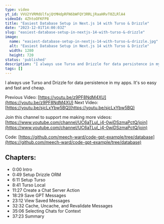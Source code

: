 ```yaml
---
type: video
yt_id: VVU2YVRMdUlfajQtMHdpRFN6bWFQY3RRLjRaaHRvT0ZLRlA4
videoId: 4ZhtoOFKFP8
title: "Easiest Database Setup in Next.js 14 with Turso & Drizzle"
date: "2023-12-01T14:00:03Z"
slug: "easiest-database-setup-in-nextjs-14-with-turso-&-drizzle"
image: 
  name: "easiest-database-setup-in-nextjs-14-with-turso-&-drizzle.jpg"
  alt: "Easiest Database Setup in Next.js 14 with Turso & Drizzle"
  width: 1280
  height: 720
status: 'published'
description: "I always use Turso and Drizzle for data persistence in my apps. It's so easy and fast and cheap. "
tags: []
---
```


I always use Turso and Drizzle for data persistence in my apps. It's so easy and fast and cheap. 

Previous Video: [https://youtu.be/z9PF8NdM4XU](https://youtu.be/z9PF8NdM4XU)
Next Video: [https://youtu.be/sjcLxYbw5BQ](https://youtu.be/sjcLxYbw5BQ)

Join this channel to support me making more videos:
[https://www.youtube.com/channel/UC6aTLuI_j4-0wiDSzmaPctQ/join](https://www.youtube.com/channel/UC6aTLuI_j4-0wiDSzmaPctQ/join)

Code: [https://github.com/meech-ward/code-gpt-example/tree/database](https://github.com/meech-ward/code-gpt-example/tree/database)

## Chapters:

* 0:00 Intro
* 0:49 Setup Drizzle ORM
* 6:11 Setup Turso 
* 8:41 Turso Local 
* 11:27 Create a Chat Server Action
* 18:29 Save GPT Messages
* 23:12 View Saved Messages
* 32:32 Cache, Uncache, and Revalidate Messages
* 35:06 Selecting Chats for Context
* 37:23 Summary


